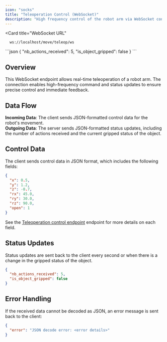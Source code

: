 ```yaml
---
icon: "socks" 
title: "Teleoperation Control (WebSocket)" 
description: "High frequency control of the robot arm via WebSocket connection for real-time updates and commands."
---
```


<Card
    title="WebSocket URL"
>
```
  ws://localhost/move/teleop/ws
```
</Card> 

<ResponseExample>
```json
{
  "nb_actions_received": 5,
  "is_object_gripped": false
}
```
</ResponseExample>


## Overview

This WebSocket endpoint allows real-time teleoperation of a robot arm. The connection enables high-frequency command and status updates to ensure precise control and immediate feedback.

## Data Flow

**Incoming Data**: The client sends JSON-formatted control data for the robot's movement.  
**Outgoing Data**: The server sends JSON-formatted status updates, including the number of actions received and the current gripped status of the object.


## Control Data

The client sends control data in JSON format, which includes the following fields:


```json
{
  "x": 0.5,
  "y": 1.2,
  "z": -0.7,
  "rx": 45.0,
  "ry": 30.0,
  "rz": 90.0,
  "open": 1
}
```

See the [Teleoperation control endpoint](/control/move-teleoperation) endpoint for more details on each field.

## Status Updates

Status updates are sent back to the client every second or when there is a change in the gripped status of the object.


```json
{
  "nb_actions_received": 5,
  "is_object_gripped": false
}
```



## Error Handling

If the received data cannot be decoded as JSON, an error message is sent back to the client:

```json
{
  "error": "JSON decode error: <error details>"
}
```

